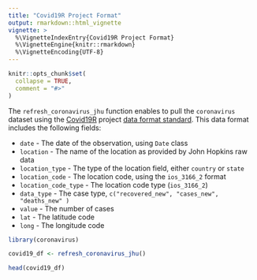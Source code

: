```yaml
---
title: "Covid19R Project Format"
output: rmarkdown::html_vignette
vignette: >
  %\VignetteIndexEntry{Covid19R Project Format}
  %\VignetteEngine{knitr::rmarkdown}
  %\VignetteEncoding{UTF-8}
---
```


```r
knitr::opts_chunk$set(
  collapse = TRUE,
  comment = "#>"
)
```


The `refresh_coronavirus_jhu` function enables to pull the `coronavirus` dataset using the [Covid19R](https://covid19r.github.io/documentation/) project [data format standard](https://covid19r.github.io/documentation/data-format-standard.html). This data format includes the following fields:

* `date` - The date of the observation, using `Date` class
* `location` - The name of the location as provided by John Hopkins raw data
* `location_type` - The type of the location field, either `country` or `state`
* `location_code` - The location code, using the `ios_3166_2` format
* `location_code_type` - The location code type (`ios_3166_2`)
* `data_type` - The case type, `c("recovered_new", "cases_new", "deaths_new" )`
* `value` - The number of cases
* `lat` - The latitude code
* `long` - The longitude code


```r
library(coronavirus)

covid19_df <- refresh_coronavirus_jhu()

head(covid19_df)
```

